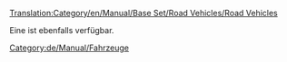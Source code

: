 [[Translation:Category/en/Manual/Base Set/Road Vehicles/Road Vehicles]]


{{en/Bilingual box|de
|Atrikel, die sich mit Straßenfahrzeugen beschäftigen, sind hier aufgelistet.
|Articles relating to Road Vehicles, Roads and RV management are listed here.}}
{{en/Catmore}}
Eine {{en/Manual/Base Set/Link Translation|Road vehicle comparison|De|Straßenfahrzeug-Vergleichstabelle|Straßenfahrzeug Vergleich|Straßenfahrzeug-Vergleich}} ist ebenfalls verfügbar. 

[[Category:de/Manual/Fahrzeuge]]